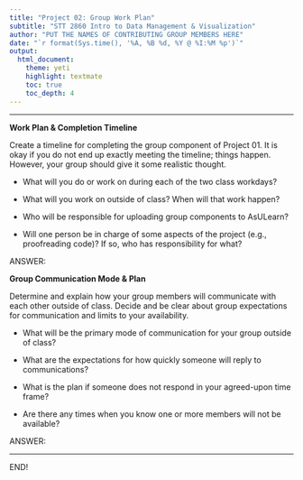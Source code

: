 ```yaml
---
title: "Project 02: Group Work Plan"
subtitle: "STT 2860 Intro to Data Management & Visualization" 
author: "PUT THE NAMES OF CONTRIBUTING GROUP MEMBERS HERE"
date: "`r format(Sys.time(), '%A, %B %d, %Y @ %I:%M %p')`"
output: 
  html_document: 
    theme: yeti
    highlight: textmate
    toc: true
    toc_depth: 4 
---
```

***

**Work Plan & Completion Timeline**

Create a timeline for completing the group component of Project 01. It is okay if you do not end up exactly meeting the timeline; things happen. However, your group should give it some realistic thought.

* What will you do or work on during each of the two class workdays? 

* What will you work on outside of class? When will that work happen?

* Who will be responsible for uploading group components to AsULearn?

* Will one person be in charge of some aspects of the project (e.g., proofreading code)? If so, who has responsibility for what? 

ANSWER:

**Group Communication Mode & Plan**

Determine and explain how your group members will communicate with each other outside of class. Decide and be clear about group expectations for communication and limits to your availability.

* What will be the primary mode of communication for your group outside of class?

* What are the expectations for how quickly someone will reply to communications?

* What is the plan if someone does not respond in your agreed-upon time frame? 

* Are there any times when you know one or more members will not be available?

ANSWER:

***
END!

